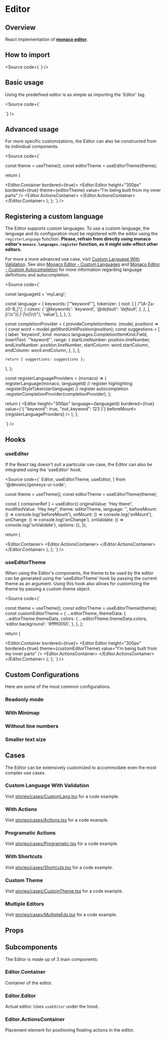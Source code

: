 


<Meta title="Components/Code/Editor/Docs" />

# Editor

## Overview

React implementation of [**monaco editor**](https://microsoft.github.io/monaco-editor/).

<Canvas of={Stories.Base} sourceState="none" />

## How to import

<Source
  code={`
`}
/>

## Basic usage

Using the predefined editor is as simple as importing the 'Editor' tag.

<Source
  code={`

`}
/>

## Advanced usage

For more specific customizations, the Editor can also be constructed from its individual components.

<Source
  code={`


  const theme = useTheme();
  const editorTheme = useEditorTheme(theme);

return (

<Editor.Container bordered={true}>
  <Editor.Editor
    height="300px"
    bordered={true}
    theme={editorTheme}
    value="I'm being built from my inner parts"
  />
  <Editor.ActionsContainer>
    <IconButton icon="gi-heart_full" />
  </Editor.ActionsContainer>
</Editor.Container>
); }; `} />

## Registering a custom language

The Editor supports custom languages. To use a custom language, the language and its configuration must be registered with the editor using the `registerLanguage` function.
**Please, refrain from directly using monaco editor's `monaco.languages.register` function, as it might side-effect other editors.**

For more a more advanced use case, visit [Custom Language With Validation](#custom-language-with-validation). See also [Monaco Editor - Custom Languages](https://microsoft.github.io/monaco-editor/monarch.html) 
and [Monaco Editor - Custom Autocompletion](https://microsoft.github.io/monaco-editor/playground.html#extending-language-services-custom-languages)
for more information regarding language definitions and autocompletion.

<Source
  code={`


const languageId = 'myLang';

const language = {
  keywords: ['"keyword"'],
  tokenizer: {
    root: [
      [
        /"[A-Za-z0-9_]*"/,
        {
          cases: {
            '@keywords': 'keyword',
            '@default': 'default',
          },
        },
      ],
      [/:\s"((.|-|\n|\r)*)"/, 'value'],
    ],
  },
};

const completionProvider = {
  provideCompletionItems: (model, position) => {
    const word = model.getWordUntilPosition(position);
    const suggestions = [
      {
        label: 'keyword',
        kind: monaco.languages.CompletionItemKind.Field,
        insertText: '"keyword"',
        range: {
          startLineNumber: position.lineNumber,
          endLineNumber: position.lineNumber,
          startColumn: word.startColumn,
          endColumn: word.endColumn,
        },
      },
    ];

    return { suggestions: suggestions };
  },
};

  const registerLanguageProviders = (monaco) => {
    registerLanguage(monaco, languageId)
      // register highlighting
      .registerStyleTokenizer(language)
      // register autocompletion
      .registerCompletionProvider(completionProvider);
  };

  return (
    <Editor
      height="300px"
      language={languageId}
      bordered={true}
      value={'{ "keyword": true, "not_keyword": 123 }'}
      beforeMount={registerLanguageProviders}
    />
  );
};

`} />

## Hooks

### useEditor

If the React tag doesn't suit a particular use case, the Editor can also be integrated using the 'useEditor' hook.

<Source code={`
  Editor,
  useEditorTheme,
  useEditor,
} from '@devoinc/genesys-ui-code';

  const theme = useTheme();
  const editorTheme = useEditorTheme(theme);

const { containerRef } = useEditor({
originalValue: 'Hey there!',
modifiedValue: 'Hey hey!',
theme: editorTheme,
language: '',
beforeMount: () => console.log('beforeMount'),
onMount: () => console.log('onMount'),
onChange: () => console.log('onChange'),
onValidate: () => console.log('onValidate'),
options: {},
});

return (

<Editor.Container>
  <Box ref={containerRef} height="100%" />
  <Editor.ActionsContainer>
    <IconButton icon="gi-heart_full" />
  </Editor.ActionsContainer>
</Editor.Container>
); }; `} />

### useEditorTheme

When using the Editor's components, the theme to be used by the editor can be generated using the 'useEditorTheme' hook by passing the current theme as an argument.
Using this hook also allows for customizing the theme by passing a custom theme object.

<Source code={`


  const theme = useTheme();
  const editorTheme = useEditorTheme(theme);
  const customEditorTheme = {
    ...editorTheme,
    themeData: {
      ...editorTheme.themeData,
      colors: {
        ...editorTheme.themeData.colors,
        'editor.background': '#ffff0055',
      },
    },
  };

return (

<Editor.Container bordered={true}>
  <Editor.Editor
    height="300px"
    bordered={true}
    theme={customEditorTheme}
    value="I'm being built from my inner parts"
  />
  <Editor.ActionsContainer>
    <IconButton icon="gi-heart_full" />
  </Editor.ActionsContainer>
</Editor.Container>
); }; `} />

## Custom Configurations

Here are some of the most common configurations.

### Readonly mode

<Canvas of={Stories.ReadonlyMode} />

### With Minimap

<Canvas of={Stories.WithMinimap} />

### Without line numbers

<Canvas of={Stories.WithoutLineNumbers} />

### Smaller text size

<Canvas of={Stories.SmallerTextSize} />

## Cases

The Editor can be extensively customized to accommodate even the most complex use cases.

### Custom Language With Validation

Visit [stories/cases/CustomLang.tsx](https://github.com/DevoInc/genesys-ui/blob/master/packages/code/src/components/Editor/stories/cases/CustomLang.tsx) for a code example.

<Canvas of={CaseStories.CustomLanguageWithValidation} sourceState="none" />

### With Actions

Visit [stories/cases/Actions.tsx](https://github.com/DevoInc/genesys-ui/blob/master/packages/code/src/components/Editor/stories/cases/Actions.tsx) for a code example.

<Canvas of={CaseStories.WithActions} sourceState="none" />

### Programatic Actions

Visit [stories/cases/Programatic.tsx](https://github.com/DevoInc/genesys-ui/blob/master/packages/code/src/components/Editor/stories/cases/Programatic.tsx) for a code example.

<Canvas of={CaseStories.ProgramaticActions} sourceState="none" />

### With Shortcuts

Visit [stories/cases/Shortcuts.tsx](https://github.com/DevoInc/genesys-ui/blob/master/packages/code/src/components/Editor/stories/cases/Shortcuts.tsx) for a code example.

<Canvas of={CaseStories.WithShortcuts} sourceState="none" />

### Custom Theme

Visit [stories/cases/CustomTheme.tsx](https://github.com/DevoInc/genesys-ui/blob/master/packages/code/src/components/Editor/stories/cases/CustomThemed.tsx) for a code example.

<Canvas of={CaseStories.CustomTheme} sourceState="none" />

### Multiple Editors

Visit [stories/cases/MultipleEds.tsx](https://github.com/DevoInc/genesys-ui/blob/master/packages/code/src/components/Editor/stories/cases/MultipleEds.tsx) for a code example.

<Canvas of={CaseStories.MultipleEditors} sourceState="none" />

## Props

<ArgTypes of={Stories} />

## Subcomponents

The Editor is made up of 3 main components:

### Editor.Container

Container of the editor.

<ArgTypes of={Editor.Container} />

### Editor.Editor

Actual editor. Uses `useEditor` under the hood.

<ArgTypes of={Editor.Editor} />

### Editor.ActionsContainer

Placement element for positioning floating actions in the editor.

<ArgTypes of={Editor.ActionsContainer} />
